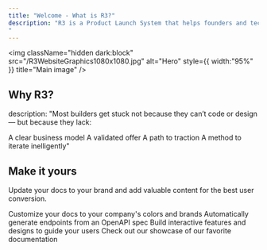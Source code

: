 ```yaml
---
title: "Welcome - What is R3?"
description: "R3 is a Product Launch System that helps founders and technical builders move from idea to revenue with structured sprints, intelligent prompts, and agent-based augmentation. Whether you're starting from a blank page or a basic prototype, R3 gives you the business design, execution logic, and strategic system to launch and scale smarter — with clarity.
"
---
```


<img
  className="hidden dark:block"
  src="/R3WebsiteGraphics1080x1080.jpg"
  alt="Hero"
  style={{ width:"95%" }}
  title="Main image"
/>

## Why R3?

description: "Most builders get stuck not because they can’t code or design — but because they lack:

A clear business model
A validated offer
A path to traction
A method to iterate inelligently"

## Make it yours

Update your docs to your brand and add valuable content for the best user conversion.

<CardGroup cols={2}>
  <Card title="Customize Style" icon="palette" href="https://mintlify.com/docs/settings/global">
    Customize your docs to your company's colors and brands
  </Card>
  <Card title="Reference APIs" icon="code" href="https://mintlify.com/docs/api-playground/openapi">
    Automatically generate endpoints from an OpenAPI spec
  </Card>
  <Card title="Add Components" icon="screwdriver-wrench" href="https://mintlify.com/docs/content/components/accordions">
    Build interactive features and designs to guide your users
  </Card>
  <Card title="Get Inspiration" icon="stars" href="https://mintlify.com/customers">
    Check out our showcase of our favorite documentation
  </Card>
</CardGroup>
